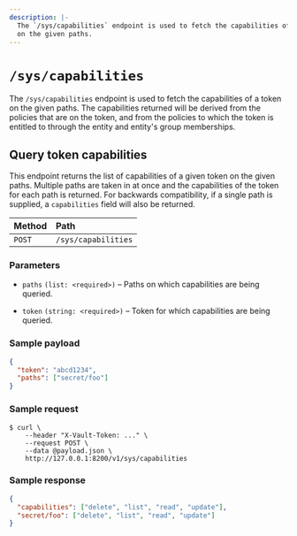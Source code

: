 ```yaml
---
description: |-
  The `/sys/capabilities` endpoint is used to fetch the capabilities of a token
  on the given paths.
---
```


# `/sys/capabilities`

The `/sys/capabilities` endpoint is used to fetch the capabilities of a token
on the given paths. The capabilities returned will be derived from the policies
that are on the token, and from the policies to which the token is entitled to
through the entity and entity's group memberships.

## Query token capabilities

This endpoint returns the list of capabilities of a given token on the given
paths. Multiple paths are taken in at once and the capabilities of the token
for each path is returned. For backwards compatibility, if a single path is
supplied, a `capabilities` field will also be returned.

| Method | Path                |
| :----- | :------------------ |
| `POST` | `/sys/capabilities` |

### Parameters

- `paths` `(list: <required>)` – Paths on which capabilities are being queried.

- `token` `(string: <required>)` – Token for which capabilities are being
  queried.

### Sample payload

```json
{
  "token": "abcd1234",
  "paths": ["secret/foo"]
}
```

### Sample request

```shell-session
$ curl \
    --header "X-Vault-Token: ..." \
    --request POST \
    --data @payload.json \
    http://127.0.0.1:8200/v1/sys/capabilities
```

### Sample response

```json
{
  "capabilities": ["delete", "list", "read", "update"],
  "secret/foo": ["delete", "list", "read", "update"]
}
```
